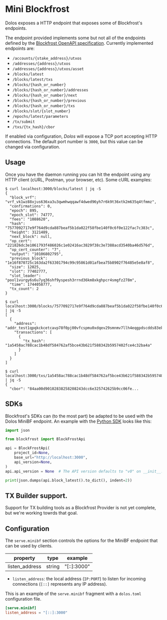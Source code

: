 # Mini Blockfrost

Dolos exposes a HTTP endpoint that exposes some of Blockfrost's endpoints.

The endpoint provided implements some but not all of the endpoints defined by the [Blockfrost OpenAPI specification](https://github.com/blockfrost/openapi). Currently implemented endpoints are:

* ``/accounts/{stake_address}/utxos``
* ``/addresses/{address}/utxos``
* ``/addresses/{address}/utxos/asset``
* ``/blocks/latest``
* ``/blocks/latest/txs``
* ``/blocks/{hash_or_number}``
* ``/blocks/{hash_or_number}/addresses``
* ``/blocks/{hash_or_number}/next``
* ``/blocks/{hash_or_number}/previous``
* ``/blocks/{hash_or_number}/txs``
* ``/blocks/slot/{slot_number}``
* ``/epochs/latest/parameters``
* ``/tx/submit``
* ``/txs/{tx_hash}/cbor``

If enabled via configuration, _Dolos_ will expose a TCP port accepting HTTP
connections. The default port number is `3000`, but this value can be changed
via configuration.

## Usage

Once you have the daemon running you can hit the endpoint using any HTTP client (cURL, Postman, your browser, etc). Some cURL examples:

```shell
$ curl localhost:3000/blocks/latest | jq -S
{
  "block_vrf": "vrf_vk1wz88xjus636xa3u3qwmhwqqawf4dwed96yh7r6k9t36xtk2m635q4tfmmz",
  "confirmations": 0,
  "epoch": 895,
  "epoch_slot": 74777,
  "fees": "1088620",
  "hash": "7577092717e9f764d9cda887beaf5b1da022f58fbe140f0c6f0e122fac7c383c",
  "height": 3121489,
  "next_block": null,
  "op_cert": "221826dc3e1061793f486026c1e02416ac3829f38c3e7388acd3540ba46d576d",
  "op_cert_counter": "7",
  "output": "10106802795",
  "previous_block": "1e16f870725c163da2f63301794c99c95861d01afbea75b8902f76485e5e8af8",
  "size": 12025,
  "slot": 77402777,
  "slot_leader": "pool1vurgy6s6u7yq36shf9yspesh3rrnd36km8xkghpcr4smgfz278m",
  "time": 1744058777,
  "tx_count": 2
}

$ curl localhost:3000/blocks/7577092717e9f764d9cda887beaf5b1da022f58fbe140f0c6f0e122fac7c383c/addresses | jq -S
[
  {
    "address": "addr_test1qpqkckcetcavp78f0pj00vfcspmu0xdqev29smnmv7llh4eqgpdscdds83ekk7lg9uztqchvxl64mjcjj2mydl27fef",
    "transactions": [
      {
        "tx_hash": "1a5458ac788cac1b48df584762af5bce43b621f588342b5957402fce4c32ba4a"
      }
    ]
  }
]

$ curl localhost:3000/txs/1a5458ac788cac1b48df584762af5bce43b621f588342b5957402fce4c32ba4a/cbor | jq -S
{
  "cbor": "84aa00d90102838258208243dcc6e325742625b9cc06fe...

```

## SDKs

Blockfrost's SDKs can (to the most part) be adapted to be used with the Dolos MiniBF endpoint.
An example with the [Python SDK](https://github.com/blockfrost/blockfrost-python/) looks like this:

```python
import json

from blockfrost import BlockFrostApi

api = BlockFrostApi(
    project_id=None,
    base_url="http://localhost:3000",
    api_version=None,
)
api.api_version = None  # The API version defaults to "v0" on __init__.

print(json.dumps(api.block_latest().to_dict(), indent=2))
```

## TX Builder support.

Support for TX building tools as a Blockfrost Provider is not yet complete, but we're working towrds that goal.
 

## Configuration

The `serve.minibf` section controls the options for the MiniBF endpoint that can be used by clients.

| property       | type   | example      |
| -------------- | ------ | ------------ |
| listen_address | string | "[::]:3000" |

- `listen_address`: the local address (`IP:PORT`) to listen for incoming connections (`[::]` represents any IP address).

This is an example of the `serve.minibf` fragment with a `dolos.toml` configuration file.

```toml
[serve.minibf]
listen_address = "[::]:3000"
```
